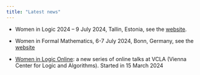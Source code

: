 ```yaml
---
title: "Latest news"
---
```


* Women in Logic 2024 -- 9 July 2024, Tallin, Estonia, see the [website](https://sites.google.com/view/wil24).

* Women in Formal Mathematics, 6-7 July 2024, Bonn, Germany, see the [website](https://www.mathematics.uni-bonn.de/him/programs/special-events/women-in-formal-math)

* [Women in Logic Online](https://www.vcla.at/2024/02/women-in-logic-online/): a new series of online talks at VCLA 
(Vienna Center for Logic and Algorithms). Started in 15 March 2024

